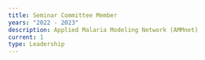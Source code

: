 ```yaml
---
title: Seminar Committee Member
years: "2022 - 2023"
description: Applied Malaria Modeling Network (AMMnet)
current: 1
type: Leadership
---
```


![]()
